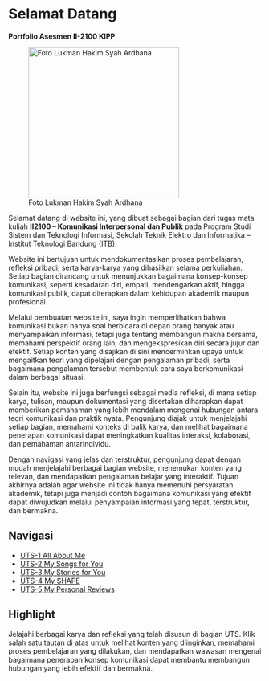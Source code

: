# Selamat Datang {.unnumbered}

**Portfolio Asesmen II-2100 KIPP**  

![Foto Lukman Hakim Syah Ardhana](images/IMG_9791.JPG){width=300px align="center"}

Selamat datang di website ini, yang dibuat sebagai bagian dari tugas mata kuliah **II2100 – Komunikasi Interpersonal dan Publik** pada Program Studi Sistem dan Teknologi Informasi, Sekolah Teknik Elektro dan Informatika – Institut Teknologi Bandung (ITB).  

Website ini bertujuan untuk mendokumentasikan proses pembelajaran, refleksi pribadi, serta karya-karya yang dihasilkan selama perkuliahan. Setiap bagian dirancang untuk menunjukkan bagaimana konsep-konsep komunikasi, seperti kesadaran diri, empati, mendengarkan aktif, hingga komunikasi publik, dapat diterapkan dalam kehidupan akademik maupun profesional.  

Melalui pembuatan website ini, saya ingin memperlihatkan bahwa komunikasi bukan hanya soal berbicara di depan orang banyak atau menyampaikan informasi, tetapi juga tentang membangun makna bersama, memahami perspektif orang lain, dan mengekspresikan diri secara jujur dan efektif. Setiap konten yang disajikan di sini mencerminkan upaya untuk mengaitkan teori yang dipelajari dengan pengalaman pribadi, serta bagaimana pengalaman tersebut membentuk cara saya berkomunikasi dalam berbagai situasi.  

Selain itu, website ini juga berfungsi sebagai media refleksi, di mana setiap karya, tulisan, maupun dokumentasi yang disertakan diharapkan dapat memberikan pemahaman yang lebih mendalam mengenai hubungan antara teori komunikasi dan praktik nyata. Pengunjung diajak untuk menjelajahi setiap bagian, memahami konteks di balik karya, dan melihat bagaimana penerapan komunikasi dapat meningkatkan kualitas interaksi, kolaborasi, dan pemahaman antarindividu.  

Dengan navigasi yang jelas dan terstruktur, pengunjung dapat dengan mudah menjelajahi berbagai bagian website, menemukan konten yang relevan, dan mendapatkan pengalaman belajar yang interaktif. Tujuan akhirnya adalah agar website ini tidak hanya memenuhi persyaratan akademik, tetapi juga menjadi contoh bagaimana komunikasi yang efektif dapat diwujudkan melalui penyampaian informasi yang tepat, terstruktur, dan bermakna.  

## Navigasi

- [UTS-1 All About Me](All_About_me/index.qmd)
- [UTS-2 My Songs for You](My_Song_for_You/index.qmd)
- [UTS-3 My Stories for You](My_Stories_for_You/index.qmd)
- [UTS-4 My SHAPE](My_Shapes/index.qmd)
- [UTS-5 My Personal Reviews](My_Personal_Reviews/index.qmd)

## Highlight

Jelajahi berbagai karya dan refleksi yang telah disusun di bagian UTS. Klik salah satu tautan di atas untuk melihat konten yang diinginkan, memahami proses pembelajaran yang dilakukan, dan mendapatkan wawasan mengenai bagaimana penerapan konsep komunikasi dapat membantu membangun hubungan yang lebih efektif dan bermakna.  
